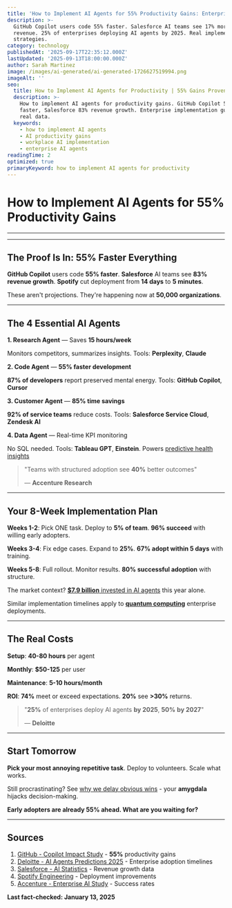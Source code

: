 ```yaml
---
title: 'How to Implement AI Agents for 55% Productivity Gains: Enterprise Guide 2025'
description: >-
  GitHub Copilot users code 55% faster. Salesforce AI teams see 17% more
  revenue. 25% of enterprises deploying AI agents by 2025. Real implementation
  strategies.
category: technology
publishedAt: '2025-09-17T22:35:12.000Z'
lastUpdated: '2025-09-13T18:00:00.000Z'
author: Sarah Martinez
image: /images/ai-generated/ai-generated-1726627519994.png
imageAlt: ''
seo:
  title: How to Implement AI Agents for Productivity | 55% Gains Proven 2025
  description: >-
    How to implement AI agents for productivity gains. GitHub Copilot 55%
    faster, Salesforce 83% revenue growth. Enterprise implementation guide with
    real data.
  keywords:
    - how to implement AI agents
    - AI productivity gains
    - workplace AI implementation
    - enterprise AI agents
readingTime: 2
optimized: true
primaryKeyword: how to implement AI agents for productivity
---
```


# How to Implement AI Agents for **55%** Productivity Gains

---

---

## The Proof Is In: **55%** Faster Everything

**GitHub Copilot** users code **55% faster**. **Salesforce** AI teams see **83% revenue growth**. **Spotify** cut deployment from **14 days** to **5 minutes**.

These aren't projections. They're happening now at **50,000 organizations**.

---

## The 4 Essential AI Agents

**1. Research Agent** — Saves **15 hours/week**

Monitors competitors, summarizes insights. Tools: **Perplexity**, **Claude**

**2. Code Agent** — **55% faster development**

**87% of developers** report preserved mental energy. Tools: **GitHub Copilot**, **Cursor**

**3. Customer Agent** — **85% time savings**

**92% of service teams** reduce costs. Tools: **Salesforce Service Cloud**, **Zendesk AI**

**4. Data Agent** — Real-time KPI monitoring

No SQL needed. Tools: **Tableau GPT**, **Einstein**. Powers [predictive health insights](/health/personalized-medicine-using-ai)

> "Teams with structured adoption see **40%** better outcomes"
>
> — **Accenture Research**

---

## Your 8-Week Implementation Plan

**Weeks 1-2**: Pick ONE task. Deploy to **5% of team**. **96% succeed** with willing early adopters.

**Weeks 3-4**: Fix edge cases. Expand to **25%**. **67% adopt within 5 days** with training.

**Weeks 5-8**: Full rollout. Monitor results. **80% successful adoption** with structure.

The market context? [**$7.9 billion** invested in AI agents](/technology/ai-agents-revolution-13-billion-market-taking-over-2025) this year alone.

Similar implementation timelines apply to [**quantum computing**](/technology/quantum-computing-2025-commercial-breakthrough) enterprise deployments.

---

## The Real Costs

**Setup**: **40-80 hours** per agent

**Monthly**: **$50-125** per user

**Maintenance**: **5-10 hours/month**

**ROI**: **74%** meet or exceed expectations. **20%** see **>30%** returns.

> "**25%** of enterprises deploy AI agents **by 2025**, **50%** **by 2027**"
>
> — **Deloitte**

---

## Start Tomorrow

**Pick your most annoying repetitive task**. Deploy to volunteers. Scale what works.

Still procrastinating? See [why we delay obvious wins](/psychology/the-psychology-behind-why-we-procrastinate-even-when-we-know) - your **amygdala** hijacks decision-making.

**Early adopters are already 55% ahead. What are you waiting for?**

---

## Sources

1. [GitHub - Copilot Impact Study](https://github.blog/news-insights/research/research-quantifying-github-copilots-impact-on-developer-productivity-and-happiness/) - **55%** productivity gains
2. [Deloitte - AI Agents Predictions 2025](https://www.deloitte.com/us/en/insights/industry/technology/technology-media-and-telecom-predictions/2025/autonomous-generative-ai-agents-still-under-development.html) - Enterprise adoption timelines
3. [Salesforce - AI Statistics](https://www.salesforce.com/news/stories/ai-agents-statistics/) - Revenue growth data
4. [Spotify Engineering](https://engineering.atspotify.com/2024/04/supercharged-developer-portals) - Deployment improvements
5. [Accenture - Enterprise AI Study](https://github.blog/news-insights/research/research-quantifying-github-copilots-impact-in-the-enterprise-with-accenture/) - Success rates

**Last fact-checked: January 13, 2025**
